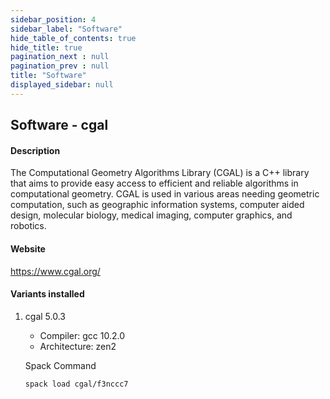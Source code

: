 ```yaml
---
sidebar_position: 4
sidebar_label: "Software"
hide_table_of_contents: true
hide_title: true
pagination_next : null
pagination_prev : null
title: "Software"
displayed_sidebar: null
---
```


## Software - cgal


#### Description
The Computational Geometry Algorithms Library (CGAL) is a C++ library that aims to provide easy access to efficient and reliable algorithms in computational geometry. CGAL is used in various areas needing geometric computation, such as geographic information systems, computer aided design, molecular biology, medical imaging, computer graphics, and robotics.

#### Website
https://www.cgal.org/

#### Variants installed

1. cgal 5.0.3

    - Compiler: gcc 10.2.0
    - Architecture: zen2

    Spack Command
    ```bash
    spack load cgal/f3nccc7
    ```
